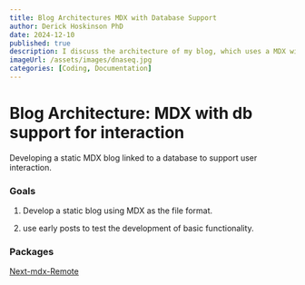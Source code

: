 ```yaml
---
title: Blog Architectures MDX with Database Support
author: Derick Hoskinson PhD
date: 2024-12-10
published: true
description: I discuss the architecture of my blog, which uses a MDX with db support for interaction approach.
imageUrl: /assets/images/dnaseq.jpg
categories: [Coding, Documentation]
---
```


# Blog Architecture: MDX with db support for interaction

Developing a static MDX blog linked to a database to support user interaction.

### Goals
1. Develop a static blog using MDX as the file format.


1. use early posts to test the development of basic functionality.
### Packages
[Next-mdx-Remote](https://www.npmjs.com/package/next-mdx-remote)
